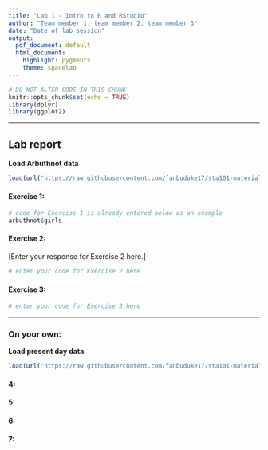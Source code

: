 ```yaml
---
title: "Lab 1 - Intro to R and RStudio"
author: "Team member 1, team member 2, team member 3"
date: "Date of lab session"
output:
  pdf_document: default
  html_document:
    highlight: pygments
    theme: spacelab
---
```


```r
# DO NOT ALTER CODE IN THIS CHUNK
knitr::opts_chunk$set(echo = TRUE)
library(dplyr)
library(ggplot2)
```

* * *

## Lab report

**Load Arbuthnot data**
```r
load(url("https://raw.githubusercontent.com/fanbuduke17/sta101-materials/main/Labs/lab1/arbuthnot.RData"))
```

#### Exercise 1: 

```r
# code for Exercise 1 is already entered below as an example
arbuthnot$girls
```

#### Exercise 2:

[Enter your response for Exercise 2 here.]

```r
# enter your code for Exercise 2 here
```

#### Exercise 3:

```r
# enter your code for Exercise 3 here
```

* * *

### On your own:

**Load present day data**
```r
load(url("https://raw.githubusercontent.com/fanbuduke17/sta101-materials/main/Labs/lab1/present.RData"))
```

#### 4:



#### 5:



#### 6:



#### 7:


